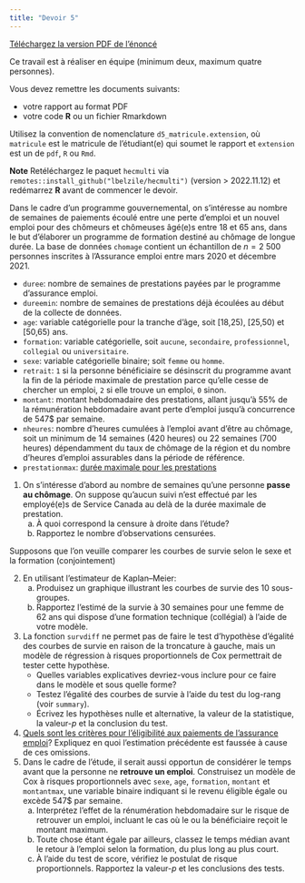 ```yaml
---
title: "Devoir 5"
---
```


[Téléchargez la version PDF de l'énoncé](MATH60602-A22-Devoir5.pdf)

Ce travail est à réaliser en équipe (minimum deux, maximum quatre personnes). 

Vous devez remettre les documents suivants:

- votre rapport au format PDF
- votre code **R** ou un fichier Rmarkdown

Utilisez la convention de nomenclature `d5_matricule.extension`, où `matricule` est le matricule de l'étudiant(e) qui soumet le rapport et `extension` est un de `pdf`, `R` ou `Rmd`.  

**Note** Retéléchargez le paquet `hecmulti` via `remotes::install_github("lbelzile/hecmulti")` (version > 2022.11.12) et redémarrez **R** avant de commencer le devoir.


Dans le cadre d'un programme gouvernemental, on s'intéresse au nombre de semaines de paiements écoulé entre une perte d'emploi et un nouvel emploi pour des chômeurs et chômeuses âgé(e)s entre 18 et 65 ans, dans le but d'élaborer un programme de formation destiné au chômage de longue durée. La base de données `chomage` contient un échantillon de $n=2\ 500$ personnes inscrites à l'Assurance emploi entre mars 2020 et décembre 2021. 

- `duree`: nombre de semaines de prestations payées par le programme d'assurance emploi. 
- `dureemin`: nombre de semaines de prestations déjà écoulées au début de la collecte de données.
- `age`: variable catégorielle pour la tranche d'âge, soit [18,25), [25,50) et [50,65) ans.
- `formation`: variable catégorielle, soit `aucune`, `secondaire`, `professionnel`, `collegial` ou `universitaire`.
- `sexe`: variable catégorielle binaire; soit `femme` ou `homme`.
- `retrait`: `1` si la personne bénéficiaire se désinscrit du programme avant la fin de la période maximale de prestation parce qu'elle cesse de chercher un emploi, `2` si elle trouve un emploi, `0` sinon.
- `montant`: montant hebdomadaire des prestations,  allant jusqu'à 55\% de la rémunération hebdomadaire avant perte d'emploi jusqu'à concurrence de 547\$ par semaine.
- `nheures`: nombre d'heures cumulées à l'emploi avant d'être au chômage, soit un minimum de 14 semaines (420 heures)  ou 22 semaines (700 heures) dépendamment du taux de chômage de la région et du nombre d'heures d'emploi assurables dans la période de référence.
- `prestationmax`: [durée maximale pour les prestations](https://web.archive.org/web/20210215104440/https://www.canada.ca/fr/emploi-developpement-social/programmes/assurance-emploi/ae-liste/rapports/prestations-reguliere/duree.html)


1. On s'intéresse d'abord au nombre de semaines qu'une personne **passe au chômage**. On suppose qu'aucun suivi n'est effectué par les employé(e)s de Service Canada au delà de la durée maximale de prestation.
   a) À quoi correspond la censure à droite dans l'étude? 
   b) Rapportez le nombre d'observations censurées.

Supposons que l'on veuille comparer les courbes de survie selon le sexe et la formation (conjointement) 

2. En utilisant l'estimateur de Kaplan--Meier:
   a) Produisez un graphique illustrant les courbes de survie des 10 sous-groupes.
   b) Rapportez l'estimé de la survie à 30 semaines pour une femme de 62 ans qui dispose d'une formation technique (collégial) à l'aide de votre modèle.
3. La fonction `survdiff` ne permet pas de faire le test d'hypothèse d'égalité des courbes de survie en raison de la troncature à gauche, mais un modèle de régression à risques proportionnels de Cox permettrait de tester cette hypothèse. 
   - Quelles variables explicatives devriez-vous inclure pour ce faire dans le modèle et sous quelle forme?    
   - Testez l'égalité des courbes de survie à l'aide du test du log-rang (voir `summary`).
   - Écrivez les hypothèses nulle et alternative, la valeur de la statistique, la valeur-$p$ et la conclusion du test.
4. [Quels sont les critères pour l'éligibilité aux paiements de l'assurance emploi](https://lactualite.com/lactualite-affaires/plus-simple-et-moins-chiche/)? Expliquez en quoi l'estimation précédente est faussée à cause de ces omissions.
5. Dans le cadre de l'étude, il serait aussi opportun de considérer le temps avant que la personne ne **retrouve un emploi**. Construisez un modèle de Cox à risques proportionnels avec `sexe`, `age`, `formation`, `montant` et `montantmax`,  une variable binaire indiquant si le revenu éligible égale ou excède 547\$ par semaine.
   a) Interprétez l'effet de la rénumération hebdomadaire sur le risque de retrouver un emploi, incluant le cas où le ou la bénéficiaire reçoit le montant maximum.
   b) Toute chose étant égale par ailleurs, classez le temps médian avant le retour à l'emploi selon la formation, du plus long au plus court. 
   c) À l'aide du test de score, vérifiez le postulat de risque proportionnels. Rapportez la valeur-$p$ et les conclusions des tests.

